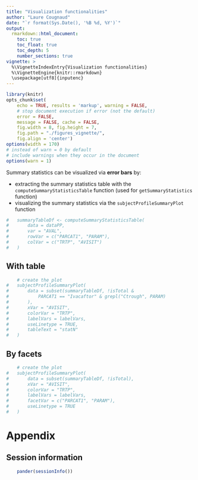 ```yaml
---
title: "Visualization functionalities"
author: "Laure Cougnaud"
date: "`r format(Sys.Date(), '%B %d, %Y')`"
output: 
  rmarkdown::html_document:
    toc: true
    toc_float: true
    toc_depth: 5
    number_sections: true
vignette: >
  %\VignetteIndexEntry{Visualization functionalities}
  %\VignetteEngine{knitr::rmarkdown}
  \usepackage[utf8]{inputenc}
---
```


```r

library(knitr)
opts_chunk$set(
    echo = TRUE, results = 'markup', warning = FALSE, 
    # stop document execution if error (not the default)
    error = FALSE, 
    message = FALSE, cache = FALSE,
    fig.width = 8, fig.height = 7,
    fig.path = "./figures_vignette/",
    fig.align = 'center')
options(width = 170)
# instead of warn = 0 by default
# include warnings when they occur in the document
options(warn = 1)

```

Summary statistics can be visualized via **error bars** by:

* extracting the summary statistics table with the
  `computeSummaryStatisticsTable` function (used for `getSummaryStatistics`
  function)
* visualizing the summary statistics via the `subjectProfileSummaryPlot`
  function
  
```r

#	summaryTableDf <- computeSummaryStatisticsTable(
#		data = dataPP,
#		var = "AVAL",
#		rowVar = c("PARCAT1", "PARAM"),
#		colVar = c("TRTP", "AVISIT")
#	)

```

## With table

```r

	# create the plot
#	subjectProfileSummaryPlot(
#		data = subset(summaryTableDf, !isTotal & 
#			PARCAT1 == "Ivacaftor" & grepl("Ctrough", PARAM)
#		),
#		xVar = "AVISIT",
#		colorVar = "TRTP",
#		labelVars = labelVars,
#		useLinetype = TRUE,
#		tableText = "statN"
#	)

```

## By facets

```r

	# create the plot
#	subjectProfileSummaryPlot(
#		data = subset(summaryTableDf, !isTotal),
#		xVar = "AVISIT",
#		colorVar = "TRTP",
#		labelVars = labelVars,
#		facetVar = c("PARCAT1", "PARAM"),
#		useLinetype = TRUE
#	)

```

# Appendix

## Session information

```r

	pander(sessionInfo())

```
